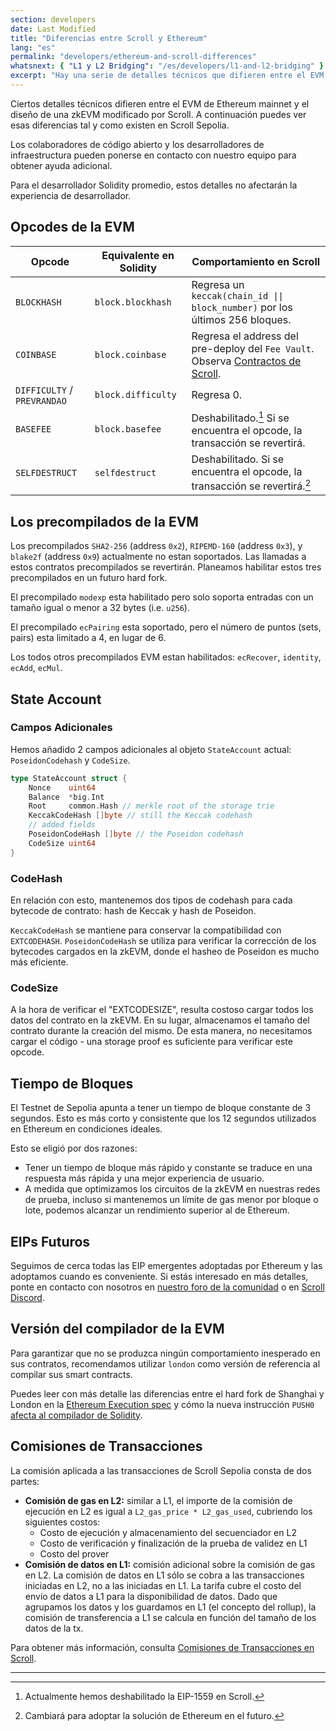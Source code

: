 ```yaml
---
section: developers
date: Last Modified
title: "Diferencias entre Scroll y Ethereum"
lang: "es"
permalink: "developers/ethereum-and-scroll-differences"
whatsnext: { "L1 y L2 Bridging": "/es/developers/l1-and-l2-bridging" }
excerpt: "Hay una serie de detalles técnicos que difieren entre el EVM de Ethereum mainnet y el diseño modificado de Scroll para un zkEVM. A continuación puedes ver esas diferencias tal y como existen ahora."
---
```



Ciertos detalles técnicos difieren entre el EVM de Ethereum mainnet y el diseño de una zkEVM modificado por Scroll. A continuación puedes ver esas diferencias tal y como existen en Scroll Sepolia.

Los colaboradores de código abierto y los desarrolladores de infraestructura pueden ponerse en contacto con nuestro equipo para obtener ayuda adicional.

<Aside type="tip" title="No te preocupes!">
  Para el desarrollador Solidity promedio, estos detalles no afectarán la experiencia de desarrollador.
</Aside>

## Opcodes de la EVM

| Opcode                      | Equivalente en Solidity | Comportamiento en Scroll                                                                                            |
| --------------------------- | ----------------------- | ---------------------------------------------------------------------------------------------------------- |
| `BLOCKHASH`                 | `block.blockhash`       | Regresa un `keccak(chain_id \|\| block_number)` por los últimos 256 bloques.                                      |
| `COINBASE`                  | `block.coinbase`        | Regresa el address del pre-deploy del `Fee Vault`. Observa [Contractos de Scroll](/es/developers/scroll-contracts). |
| `DIFFICULTY` / `PREVRANDAO` | `block.difficulty`      | Regresa 0.                                                                                                 |
| `BASEFEE`                   | `block.basefee`         | Deshabilitado.[^eip1559] Si se encuentra el opcode, la transacción se revertirá.                        |
| `SELFDESTRUCT`              | `selfdestruct`          | Deshabilitado. Si se encuentra el opcode, la transacción se revertirá.[^willadpot]                      |

[^eip1559]: Actualmente hemos deshabilitado la EIP-1559 en Scroll.
[^willadpot]: Cambiará para adoptar la solución de Ethereum en el futuro.

## Los precompilados de la EVM

Los precompilados `SHA2-256` (address `0x2`), `RIPEMD-160` (address `0x3`), y `blake2f` (address `0x9`) actualmente no estan soportados. Las llamadas a estos contratos precompilados se revertirán. Planeamos habilitar estos tres precompilados en un futuro hard fork.

El precompilado `modexp` esta habilitado pero solo soporta entradas con un tamaño igual o menor a 32 bytes (i.e. `u256`).

El precompilado `ecPairing` esta soportado, pero el número de puntos (sets, pairs) esta limitado a 4, en lugar de 6.

Los todos otros precompilados EVM estan habilitados: `ecRecover`, `identity`, `ecAdd`, `ecMul`.

## State Account

### **Campos Adicionales**

Hemos añadido 2 campos adicionales al objeto `StateAccount` actual: `PoseidonCodehash` y `CodeSize`.

```go
type StateAccount struct {
	Nonce    uint64
	Balance  *big.Int
	Root     common.Hash // merkle root of the storage trie
	KeccakCodeHash []byte // still the Keccak codehash
	// added fields
	PoseidonCodeHash []byte // the Poseidon codehash
	CodeSize uint64
}
```

### **CodeHash**

En relación con esto, mantenemos dos tipos de codehash para cada bytecode de contrato: hash de Keccak y hash de Poseidon.

`KeccakCodeHash` se mantiene para conservar la compatibilidad con `EXTCODEHASH`. `PoseidonCodeHash` se utiliza para verificar la corrección de los bytecodes cargados en la zkEVM, donde el hasheo de Poseidon es mucho más eficiente.

### CodeSize

A la hora de verificar el "EXTCODESIZE", resulta costoso cargar todos los datos del contrato en la zkEVM. En su lugar, almacenamos el tamaño del contrato durante la creación del mismo. De esta manera, no necesitamos cargar el código - una storage proof es suficiente para verificar este opcode.

## Tiempo de Bloques

El Testnet de Sepolia apunta a tener un tiempo de bloque constante de 3 segundos. Esto es más corto y consistente que los 12 segundos utilizados en Ethereum en condiciones ideales.

Esto se eligió por dos razones:

- Tener un tiempo de bloque más rápido y constante se traduce en una respuesta más rápida y una mejor experiencia de usuario.
- A medida que optimizamos los circuitos de la zkEVM en nuestras redes de prueba, incluso si mantenemos un límite de gas menor por bloque o lote, podemos alcanzar un rendimiento superior al de Ethereum.

## EIPs Futuros

Seguimos de cerca todas las EIP emergentes adoptadas por Ethereum y las adoptamos cuando es conveniente. Si estás interesado en más detalles, ponte en contacto con nosotros en [nuestro foro de la comunidad](https://community.scroll.io) o en [Scroll Discord](https://discord.gg/scroll).

## Versión del compilador de la EVM

Para garantizar que no se produzca ningún comportamiento inesperado en sus contratos, recomendamos utilizar `london` como versión de referencia al compilar sus smart contracts.

Puedes leer con más detalle las diferencias entre el hard fork de Shanghai y London en la [Ethereum Execution spec](https://github.com/ethereum/execution-specs/blob/master/network-upgrades/mainnet-upgrades/shanghai.md) y cómo la nueva instrucción `PUSH0` [afecta al compilador de Solidity](https://blog.soliditylang.org/2023/05/10/solidity-0.8.20-release-announcement/).

## Comisiones de Transacciones

La comisión aplicada a las transacciones de Scroll Sepolia consta de dos partes:

- **Comisión de gas en L2:** similar a L1, el importe de la comisión de ejecución en L2 es igual a `L2_gas_price * L2_gas_used`, cubriendo los siguientes costos:
  - Costo de ejecución y almacenamiento del secuenciador en L2
  - Costo de verificación y finalización de la prueba de validez en L1
  - Costo del prover
- **Comisión de datos en L1:** comisión adicional sobre la comisión de gas en L2. La comisión de datos en L1 sólo se cobra a las transacciones iniciadas en L2, no a las iniciadas en L1. La tarifa cubre el costo del envío de datos a L1 para la disponibilidad de datos. Dado que agrupamos los datos y los guardamos en L1 (el concepto del rollup), la comisión de transferencia a L1 se calcula en función del tamaño de los datos de la tx.

Para obtener más información, consulta [Comisiones de Transacciones en Scroll](/es/developers/transaction-fees-on-scroll).

---
